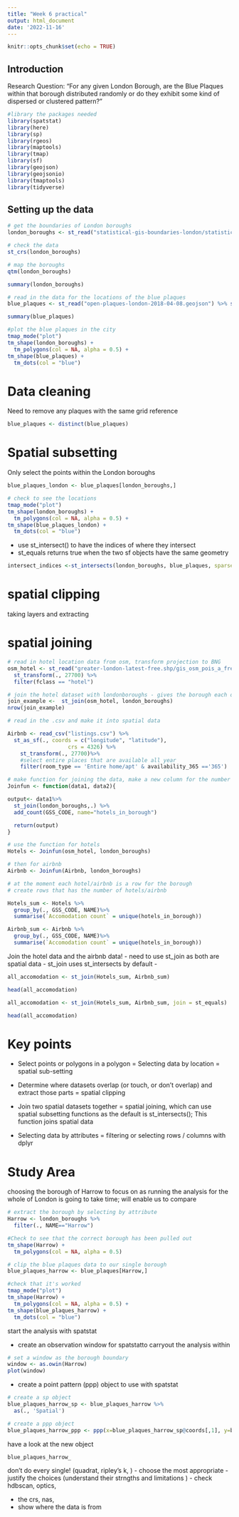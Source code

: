 ```yaml
---
title: "Week 6 practical"
output: html_document
date: '2022-11-16'
---
```


```r
knitr::opts_chunk$set(echo = TRUE)
```

## Introduction

Research Question: “For any given London Borough, are the Blue Plaques within that borough distributed randomly or do they exhibit some kind of dispersed or clustered pattern?”

```r

#library the packages needed
library(spatstat)
library(here)
library(sp)
library(rgeos)
library(maptools)
library(tmap)
library(sf)
library(geojson)
library(geojsonio)
library(tmaptools)
library(tidyverse)

```


## Setting up the data 

```r

# get the boundaries of London boroughs
london_boroughs <- st_read("statistical-gis-boundaries-london/statistical-gis-boundaries-london/ESRI/London_Borough_Excluding_MHW.shp") %>% st_transform(.,27700)

# check the data
st_crs(london_boroughs)

# map the boroughs
qtm(london_boroughs)

```

```r
summary(london_boroughs)
```

```r

# read in the data for the locations of the blue plaques
blue_plaques <- st_read("open-plaques-london-2018-04-08.geojson") %>% st_transform(.,27700)

```

```r
summary(blue_plaques)
```

```r

#plot the blue plaques in the city
tmap_mode("plot")
tm_shape(london_boroughs) +
  tm_polygons(col = NA, alpha = 0.5) +
tm_shape(blue_plaques) +
  tm_dots(col = "blue")

```

# Data cleaning 

Need to remove any plaques with the same grid reference 

```r
blue_plaques <- distinct(blue_plaques)
```

# Spatial subsetting

Only select the points within the London boroughs

```r

blue_plaques_london <- blue_plaques[london_boroughs,] 

# check to see the locations 
tmap_mode("plot")
tm_shape(london_boroughs) +
  tm_polygons(col = NA, alpha = 0.5) +
tm_shape(blue_plaques_london) +
  tm_dots(col = "blue")

```

- use st_intersect() to have the indices of where they intersect
- st_equals returns true when the two sf objects have the same geometry 

```r

intersect_indices <-st_intersects(london_boroughs, blue_plaques, sparse = FALSE)

```

# spatial clipping

taking layers and extracting 

# spatial joining 

```r

# read in hotel location data from osm, transform projection to BNG
osm_hotel <- st_read("greater-london-latest-free.shp/gis_osm_pois_a_free_1.shp") %>%
  st_transform(., 27700) %>%
  filter(fclass == "hotel")
```

```r

# join the hotel dataset with londonboroughs - gives the borough each of the hotels are located in 
join_example <-  st_join(osm_hotel, london_boroughs)
nrow(join_example)

```

```r

# read in the .csv and make it into spatial data

Airbnb <- read_csv("listings.csv") %>%
  st_as_sf(., coords = c("longitude", "latitude"), 
                   crs = 4326) %>%
    st_transform(., 27700)%>%
    #select entire places that are available all year
    filter(room_type == 'Entire home/apt' & availability_365 =='365')

```

```r

# make function for joining the data, make a new column for the number of 'hotels' in borough
Joinfun <- function(data1, data2){

output<- data1%>%
  st_join(london_boroughs,.) %>%
  add_count(GSS_CODE, name="hotels_in_borough") 

  return(output)
}

```

```r

# use the function for hotels
Hotels <- Joinfun(osm_hotel, london_boroughs)

# then for airbnb
Airbnb <- Joinfun(Airbnb, london_boroughs)

```

```r

# at the moment each hotel/airbnb is a row for the borough
# create rows that has the number of hotels/airbnb

Hotels_sum <- Hotels %>%
  group_by(., GSS_CODE, NAME)%>%
  summarise(`Accomodation count` = unique(hotels_in_borough))

Airbnb_sum <- Airbnb %>%
  group_by(., GSS_CODE, NAME)%>%
  summarise(`Accomodation count` = unique(hotels_in_borough))
```

Join the hotel data and the airbnb data! - need to use st_join as both are spatial data
- st_join uses st_intersects by default - 

```r

all_accomodation <- st_join(Hotels_sum, Airbnb_sum)

head(all_accomodation)

```

```r
all_accomodation <- st_join(Hotels_sum, Airbnb_sum, join = st_equals)

head(all_accomodation)
```

# Key points

- Select points or polygons in a polygon = Selecting data by location = spatial sub-setting

- Determine where datasets overlap (or touch, or don’t overlap) and extract those parts = spatial clipping

- Join two spatial datasets together = spatial joining, which can use spatial subsetting functions as the default is st_intersects(); This function joins spatial data

- Selecting data by attributes = filtering or selecting rows / columns with dplyr

# Study Area

choosing the borough of Harrow to focus on as running the analysis for the whole of London is going to take time; will enable us to compare

```r

# extract the borough by selecting by attribute
Harrow <- london_boroughs %>%
  filter(., NAME=="Harrow")

#Check to see that the correct borough has been pulled out
tm_shape(Harrow) +
  tm_polygons(col = NA, alpha = 0.5)

```

```r

# clip the blue plaques data to our single borough
blue_plaques_harrow <- blue_plaques[Harrow,]

#check that it's worked
tmap_mode("plot")
tm_shape(Harrow) +
  tm_polygons(col = NA, alpha = 0.5) +
tm_shape(blue_plaques_harrow) +
  tm_dots(col = "blue")

```

start the analysis with spatstat
 
- create an observation window for spatstatto carryout the analysis within

```r
# set a window as the borough boundary
window <- as.owin(Harrow)
plot(window)
```

- create a point pattern (ppp) object to use with spatstat

```r

# create a sp object
blue_plaques_harrow_sp <- blue_plaques_harrow %>%
  as(., 'Spatial')

# create a ppp object
blue_plaques_harrow_ppp <- ppp(x=blue_plaques_harrow_sp@coords[,1], y=blue_plaques_harrow_sp@coords[,2], window=window)

```

have a look at the new object

```r
blue_plaques_harrow_
```


don't do every single! (quadrat, ripley's k, )
- choose the most appropriate
- justify the choices (understand their strngths and limitations )
- check hdbscan, optics, 

- the crs, nas, 
- show where the data is from 
